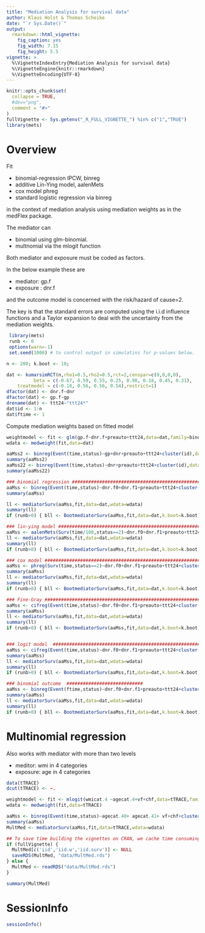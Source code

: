 ```yaml
---
title: "Mediation Analysis for survival data"
author: Klaus Holst & Thomas Scheike
date: "`r Sys.Date()`"
output:
  rmarkdown::html_vignette:
    fig_caption: yes
    fig_width: 7.15
    fig_height: 5.5        
vignette: >
  %\VignetteIndexEntry{Mediation Analysis for survival data}
  %\VignetteEngine{knitr::rmarkdown}
  %\VignetteEncoding{UTF-8}
---
```


```r
knitr::opts_chunk$set(
  collapse = TRUE,
  #dev="png",
  comment = "#>"  
)
fullVignette <- Sys.getenv("_R_FULL_VIGNETTE_") %in% c("1","TRUE")
library(mets)
```

Overview 
========

Fit 

 * binomial-regression IPCW, binreg 
 * additive Lin-Ying model, aalenMets
 * cox model phreg 
 * standard logistic regression via binreg

in the context of mediation analysis using mediation weights as in the medFlex package. 

The mediator can 

 * binomial using glm-binomial.
 * multnomial via the mlogit function 

Both mediator and exposure must be coded as factors.

In the below example these are

 * mediator: gp.f
 * exposure : dnr.f

and the outcome model is concerned with the risk/hazard of cause=2. 

The key is that the standard errors are computed using the i.i.d influence
functions and a Taylor expansion to deal with the uncertainty from the
mediation weights. 


```r
 library(mets)
 runb <- 0
 options(warn=-1)
 set.seed(1000) # to control output in simulatins for p-values below.

n <- 200; k.boot <- 10; 

dat <- kumarsimRCT(n,rho1=0.5,rho2=0.5,rct=2,censpar=c(0,0,0,0),
          beta = c(-0.67, 0.59, 0.55, 0.25, 0.98, 0.18, 0.45, 0.31),
    treatmodel = c(-0.18, 0.56, 0.56, 0.54),restrict=1)
dfactor(dat) <- dnr.f~dnr
dfactor(dat) <- gp.f~gp
drename(dat) <- ttt24~"ttt24*"
dat$id <- 1:n
dat$ftime <- 1
```

Compute mediation weights   based on fitted  model 

```r
weightmodel <- fit <- glm(gp.f~dnr.f+preauto+ttt24,data=dat,family=binomial)
wdata <- medweight(fit,data=dat)

aaMss2 <- binreg(Event(time,status)~gp+dnr+preauto+ttt24+cluster(id),data=dat,time=50,cause=2)
summary(aaMss2)
aaMss22 <- binreg(Event(time,status)~dnr+preauto+ttt24+cluster(id),data=dat,time=50,cause=2)
summary(aaMss22)
```


```r
### binomial regression ###########################################################
aaMss <- binreg(Event(time,status)~dnr.f0+dnr.f1+preauto+ttt24+cluster(id),data=wdata,time=50,weights=wdata$weights,cause=2)
summary(aaMss)

ll <- mediatorSurv(aaMss,fit,data=dat,wdata=wdata)
summary(ll)
if (runb>0) { bll <- BootmediatorSurv(aaMss,fit,data=dat,k.boot=k.boot); summary(bll)}

### lin-ying model ################################################################
aaMss <- aalenMets(Surv(time/100,status==2)~dnr.f0+dnr.f1+preauto+ttt24+cluster(id),data=wdata,weights=wdata$weights)
ll <- mediatorSurv(aaMss,fit,data=dat,wdata=wdata)
summary(ll)
if (runb>0) { bll <- BootmediatorSurv(aaMss,fit,data=dat,k.boot=k.boot); summary(bll)}

### cox model ###############################################################################
aaMss <- phreg(Surv(time,status==2)~dnr.f0+dnr.f1+preauto+ttt24+cluster(id),data=wdata,weights=wdata$weights)
summary(aaMss)
ll <- mediatorSurv(aaMss,fit,data=dat,wdata=wdata)
summary(ll)
if (runb>0) { bll <- BootmediatorSurv(aaMss,fit,data=dat,k.boot=k.boot); summary(bll)}

### Fine-Gray #############################################################3
aaMss <- cifreg(Event(time,status)~dnr.f0+dnr.f1+preauto+ttt24+cluster(id),data=wdata,weights=wdata$weights,propodds=NULL,cause=2)
summary(aaMss)
ll <- mediatorSurv(aaMss,fit,data=dat,wdata=wdata)
summary(ll)
if (runb>0) { bll <- BootmediatorSurv(aaMss,fit,data=dat,k.boot=k.boot); summary(bll)}


### logit model  #############################################################3
aaMss <- cifreg(Event(time,status)~dnr.f0+dnr.f1+preauto+ttt24+cluster(id),data=wdata,weights=wdata$weights,cause=2)
summary(aaMss)
ll <- mediatorSurv(aaMss,fit,data=dat,wdata=wdata)
summary(ll)
if (runb>0) { bll <- BootmediatorSurv(aaMss,fit,data=dat,k.boot=k.boot); summary(bll)}

### binomial outcome  ############################
aaMss <- binreg(Event(ftime,status)~dnr.f0+dnr.f1+preauto+ttt24+cluster(id),data=wdata,time=50,weights=wdata$weights,cens.weights=1,cause=2)
summary(aaMss)
ll <- mediatorSurv(aaMss,fit,data=dat,wdata=wdata)
summary(ll)
if (runb>0) { bll <- BootmediatorSurv(aaMss,fit,data=dat,k.boot=k.boot); summary(bll)}
```


Multinomial regression
======================

Also works with mediator with more than two levels

 * meditor: wmi in 4 categories
 * exposure: age in 4 categories

```r
data(tTRACE)
dcut(tTRACE) <- ~. 

weightmodel <- fit <- mlogit(wmicat.4 ~agecat.4+vf+chf,data=tTRACE,family=binomial)
wdata <- medweight(fit,data=tTRACE)

aaMss <- binreg(Event(time,status)~agecat.40+ agecat.41+ vf+chf+cluster(id),data=wdata,time=7,weights=wdata$weights,cause=9)
summary(aaMss)
MultMed <- mediatorSurv(aaMss,fit,data=tTRACE,wdata=wdata)
```

```r
## To save time building the vignettes on CRAN, we cache time consuming computations
if (fullVignette) {
  MultMed[c('iid','iid.w','iid.surv')] <- NULL
  saveRDS(MultMed, "data/MultMed.rds")
} else {
  MultMed <- readRDS("data/MultMed.rds")
}
```

```r
summary(MultMed)
```

SessionInfo
============


```r
sessionInfo()
```
